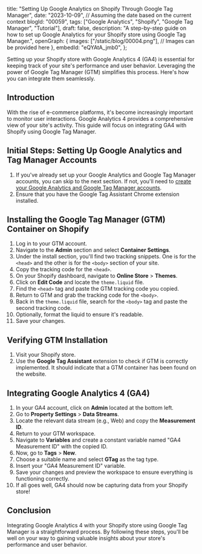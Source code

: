  title: "Setting Up Google Analytics on Shopify Through Google Tag Manager",
 date: "2023-10-09", // Assuming the date based on the current context
 blogId: "00059",
 tags: ["Google Analytics", "Shopify", "Google Tag Manager", "Tutorial"],
 draft: false,
 description:
  "A step-by-step guide on how to set up Google Analytics for your Shopify store using Google Tag Manager.",
 openGraph: {
  images: ["/static/blog/00004.png"], // Images can be provided here
 },
 embedId: "eQYAtA_jmb0",
};

<BlogHeader metadata={metadata} />

Setting up your Shopify store with Google Analytics 4 (GA4) is essential for keeping track of your site's performance and user behavior. Leveraging the power of Google Tag Manager (GTM) simplifies this process. Here's how you can integrate them seamlessly.

## Introduction

With the rise of e-commerce platforms, it's become increasingly important to monitor user interactions. Google Analytics 4 provides a comprehensive view of your site's activity. This guide will focus on integrating GA4 with Shopify using Google Tag Manager.

<YoutubeEmbed embedId={metadata.embedId} />

## Initial Steps: Setting Up Google Analytics and Tag Manager Accounts

1. If you've already set up your Google Analytics and Google Tag Manager accounts, you can skip to the next section. If not, you'll need to [create your Google Analytics and Google Tag Manager accounts](https://youtu.be/Y1baN6llC8c).
2. Ensure that you have the Google Tag Assistant Chrome extension installed.

## Installing the Google Tag Manager (GTM) Container on Shopify

1. Log in to your GTM account.
2. Navigate to the **Admin** section and select **Container Settings**.
3. Under the install section, you'll find two tracking snippets. One is for the `<head>` and the other is for the `<body>` section of your site.
4. Copy the tracking code for the `<head>`.
5. On your Shopify dashboard, navigate to **Online Store** > **Themes**.
6. Click on **Edit Code** and locate the `theme.liquid` file.
7. Find the `<head>` tag and paste the GTM tracking code you copied.
8. Return to GTM and grab the tracking code for the `<body>`.
9. Back in the `theme.liquid` file, search for the `<body>` tag and paste the second tracking code.
10. Optionally, format the liquid to ensure it's readable.
11. Save your changes.

## Verifying GTM Installation

1. Visit your Shopify store.
2. Use the **Google Tag Assistant** extension to check if GTM is correctly implemented. It should indicate that a GTM container has been found on the website.

## Integrating Google Analytics 4 (GA4)

1. In your GA4 account, click on **Admin** located at the bottom left.
2. Go to **Property Settings** > **Data Streams**.
3. Locate the relevant data stream (e.g., Web) and copy the **Measurement ID**.
4. Return to your GTM workspace.
5. Navigate to **Variables** and create a constant variable named "GA4 Measurement ID" with the copied ID.
6. Now, go to **Tags** > **New**.
7. Choose a suitable name and select **GTag** as the tag type.
8. Insert your "GA4 Measurement ID" variable.
9. Save your changes and preview the workspace to ensure everything is functioning correctly.
10. If all goes well, GA4 should now be capturing data from your Shopify store!

<Note
 title='Tip'
 content='Remember to periodically check both your GA4 and GTM accounts to ensure data is being captured accurately and to leverage the insights gained for business growth.'
/>

## Conclusion

Integrating Google Analytics 4 with your Shopify store using Google Tag Manager is a straightforward process. By following these steps, you'll be well on your way to gaining valuable insights about your store's performance and user behavior.
